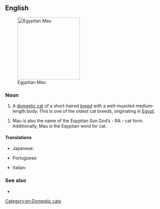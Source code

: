 ==English==
[[File:Mauegytiensmoke.jpg|thumb|right|200px|Egyptian Mau]]

===Noun===
{{en-noun}}

# A [[domestic cat]] of a short-haired [[breed]] with a well-muscled medium-length body. This is one of the oldest cat breeds, originating in [[Egypt]].

# Mau is also the name of the Eqyptian Sun God’s - RA - cat form. Additionally, Mau is the Eqyptian word for cat.

====Translations====
{{trans-top|Egyptian Mau}}
* Japanese: {{t|ja|エジプシャンマウ|sc=Jpan|tr=[[Ejipushan Mau]]}}
{{trans-mid}}
* Portuguese: {{t|pt|mau egípcio|m}}
{{trans-bottom}}

{{checktrans-top}}
* Italian: {{t-check|it|gatto Egyptian Mau|m}}
{{trans-mid}}
{{trans-bottom}}

===See also===
* {{pedia}}
{{commonscat|Egyptian Mau}}

[[Category:en:Domestic cats]]